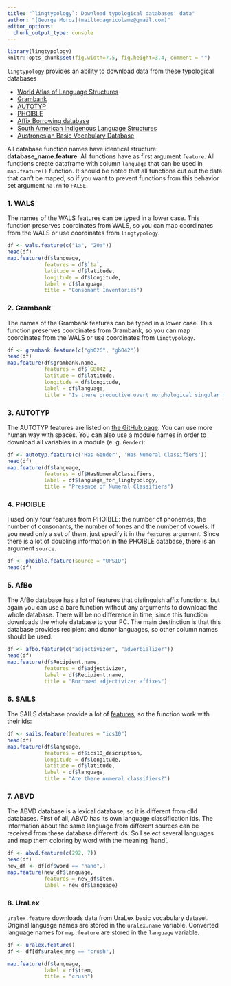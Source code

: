 ```yaml
---
title: "`lingtypology`: Download typological databases' data"
author: "[George Moroz](mailto:agricolamz@gmail.com)"
editor_options: 
  chunk_output_type: console
---
```


```r
library(lingtypology)
knitr::opts_chunk$set(fig.width=7.5, fig.height=3.4, comment = "")
```

`lingtypology` provides an ability to download data from these typological databases

* [World Atlas of Language Structures](https://wals.info/)
* [Grambank](https://grambank.clld.org)
* [AUTOTYP](https://github.com/autotyp/autotyp-data#the-autotyp-database)
* [PHOIBLE](https://phoible.org/)
* [Affix Borrowing database](https://afbo.info)
* [South American Indigenous Language Structures](https://sails.clld.org/)
* [Austronesian Basic Vocabulary Database](https://abvd.eva.mpg.de/austronesian/)

All database function names have identical structure: **database_name.feature**. All functions have as first argument `feature`. All functions create dataframe with column `language` that can be used in `map.feature()` function. It should be noted that all functions cut out the data that can't be maped, so if you want to prevent functions from this behavior set argument `na.rm` to `FALSE`.

### 1. WALS

The names of the WALS features can be typed in a lower case. This function preserves coordinates from WALS, so you can map coordinates from the WALS or use coordinates from `lingtypology`.

```r
df <- wals.feature(c("1a", "20a"))
head(df)
map.feature(df$language,
            features = df$`1a`,
            latitude = df$latitude,
            longitude = df$longitude,
            label = df$language,
            title = "Consonant Inventories")
```

### 2. Grambank

The names of the Grambank features can be typed in a lower case. This function preserves coordinates from Grambank, so you can map coordinates from the WALS or use coordinates from `lingtypology`.

```r
df <- grambank.feature(c("gb026", "gb042"))
head(df)
map.feature(df$grambank.name,
            features = df$`GB042`,
            latitude = df$latitude,
            longitude = df$longitude,
            label = df$language,
            title = "Is there productive overt morphological singular marking on nouns?")
```


### 3. AUTOTYP

The AUTOTYP features are listed on [the GitHub page](https://github.com/autotyp/autotyp-data/blob/master/datasets.md). You can use more human way with spaces. You can also use a module names in order to download all variables in a module (e. g. `Gender`):

```r
df <- autotyp.feature(c('Has Gender', 'Has Numeral Classifiers'))
head(df)
map.feature(df$language,
            features = df$HasNumeralClassifiers,
            label = df$language_for_lingtypology,
            title = "Presence of Numeral Classifiers")
```

### 4. PHOIBLE

I used only four features from PHOIBLE: the number of phonemes, the number of consonants, the number of tones and the number of vowels. If you need only a set of them, just specify it in the `features` argument. Since there is a lot of doubling information in the PHOIBLE database, there is an argument `source`.

```r
df <- phoible.feature(source = "UPSID")
head(df)
```

### 5. AfBo
The AfBo database has a lot of features that distinguish affix functions, but again you can use a bare function without any arguments to download the whole database. There will be no difference in time, since this function downloads the whole database to your PC. The main destinction is that this database provides recipient and donor languages, so other column names should be used.

```r
df <- afbo.feature(c("adjectivizer", "adverbializer"))
head(df)
map.feature(df$Recipient.name,
            features = df$adjectivizer,
            label = df$Recipient.name,
            title = "Borrowed adjectivizer affixes")
```

### 6. SAILS
The SAILS database provide a lot of [features](https://sails.clld.org/parameters), so the function work with their ids:
```r
df <- sails.feature(features = "ics10")
head(df)
map.feature(df$language,
            features = df$ics10_description,
            longitude = df$longitude,
            latitude = df$latitude,
            label = df$language,
            title = "Are there numeral classifiers?")
```

### 7. ABVD

The ABVD database is a lexical database, so it is different from clld databases. First of all, ABVD has its own language classification ids. The information about the same language from different sources can be received from these database different ids. So I select several languages and map them coloring by word with the meaning 'hand'.

```r
df <- abvd.feature(c(292, 7))
head(df)
new_df <- df[df$word == "hand",]
map.feature(new_df$language,
            features = new_df$item,
            label = new_df$language)
```

### 8. UraLex

`uralex.feature` downloads data from UraLex basic vocabulary dataset. Original language names are stored in the `uralex.name` variable. Converted language names for `map.feature` are stored in the `language` variable.

```r
df <- uralex.feature()
df <- df[df$uralex_mng == "crush",]

map.feature(df$language,
            label = df$item,
            title = "crush")
```

